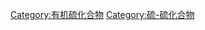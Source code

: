 {{catmore}}
{{Commons cat|Organic disulfides}}

[[Category:有机硫化合物|Category:有机硫化合物]]
[[Category:硫-硫化合物‎|Category:硫-硫化合物‎]]